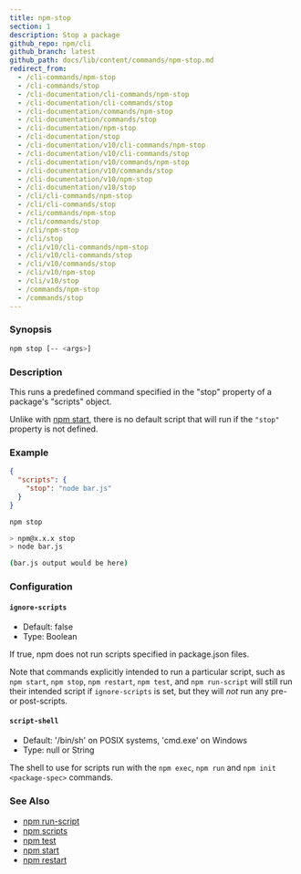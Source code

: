 ```yaml
---
title: npm-stop
section: 1
description: Stop a package
github_repo: npm/cli
github_branch: latest
github_path: docs/lib/content/commands/npm-stop.md
redirect_from:
  - /cli-commands/npm-stop
  - /cli-commands/stop
  - /cli-documentation/cli-commands/npm-stop
  - /cli-documentation/cli-commands/stop
  - /cli-documentation/commands/npm-stop
  - /cli-documentation/commands/stop
  - /cli-documentation/npm-stop
  - /cli-documentation/stop
  - /cli-documentation/v10/cli-commands/npm-stop
  - /cli-documentation/v10/cli-commands/stop
  - /cli-documentation/v10/commands/npm-stop
  - /cli-documentation/v10/commands/stop
  - /cli-documentation/v10/npm-stop
  - /cli-documentation/v10/stop
  - /cli/cli-commands/npm-stop
  - /cli/cli-commands/stop
  - /cli/commands/npm-stop
  - /cli/commands/stop
  - /cli/npm-stop
  - /cli/stop
  - /cli/v10/cli-commands/npm-stop
  - /cli/v10/cli-commands/stop
  - /cli/v10/commands/stop
  - /cli/v10/npm-stop
  - /cli/v10/stop
  - /commands/npm-stop
  - /commands/stop
---
```


### Synopsis

```bash
npm stop [-- <args>]
```

### Description

This runs a predefined command specified in the "stop" property of a package's "scripts" object.

Unlike with [npm start](/cli/v10/commands/npm-start), there is no default script that will run if the `"stop"` property is not defined.

### Example

```json
{
  "scripts": {
    "stop": "node bar.js"
  }
}
```

```bash
npm stop

> npm@x.x.x stop
> node bar.js

(bar.js output would be here)

```

### Configuration

#### `ignore-scripts`

- Default: false
- Type: Boolean

If true, npm does not run scripts specified in package.json files.

Note that commands explicitly intended to run a particular script, such as `npm start`, `npm stop`, `npm restart`, `npm test`, and `npm run-script` will still run their intended script if `ignore-scripts` is set, but they will _not_ run any pre- or post-scripts.

#### `script-shell`

- Default: '/bin/sh' on POSIX systems, 'cmd.exe' on Windows
- Type: null or String

The shell to use for scripts run with the `npm exec`, `npm run` and `npm init <package-spec>` commands.

### See Also

- [npm run-script](/cli/v10/commands/npm-run-script)
- [npm scripts](/cli/v10/using-npm/scripts)
- [npm test](/cli/v10/commands/npm-test)
- [npm start](/cli/v10/commands/npm-start)
- [npm restart](/cli/v10/commands/npm-restart)

